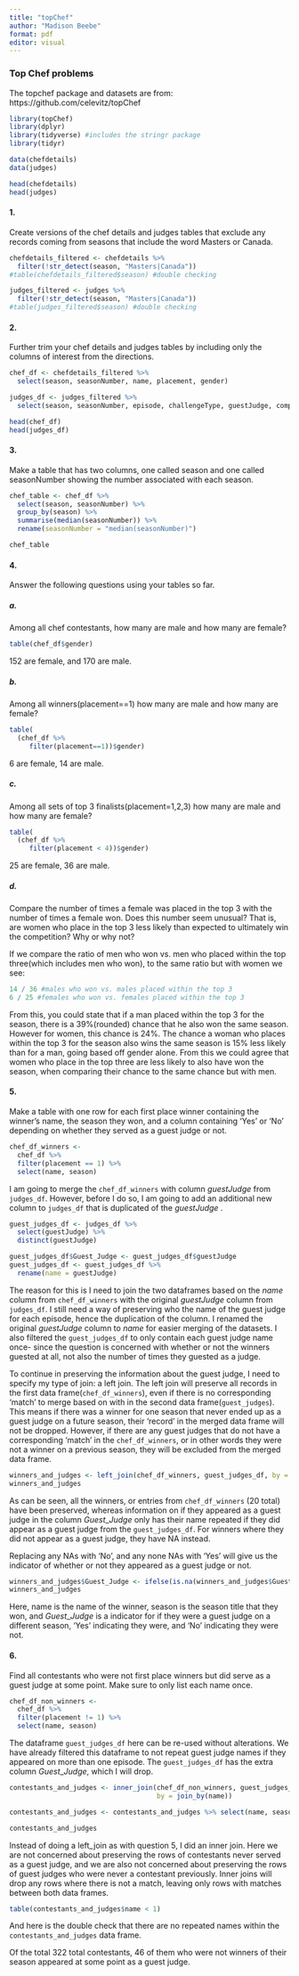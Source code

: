 ```yaml
---
title: "topChef"
author: "Madison Beebe"
format: pdf
editor: visual
---
```


### Top Chef problems

The topchef package and datasets are from: https://github.com/celevitz/topChef

```r
library(topChef)
library(dplyr)
library(tidyverse) #includes the stringr package
library(tidyr)
```

```r
data(chefdetails)
data(judges)

head(chefdetails)
head(judges)
```

#### 1.

Create versions of the chef details and judges tables that exclude any records coming from seasons that include the word Masters or Canada.

```r
chefdetails_filtered <- chefdetails %>% 
  filter(!str_detect(season, "Masters|Canada"))
#table(chefdetails_filtered$season) #double checking

judges_filtered <- judges %>% 
  filter(!str_detect(season, "Masters|Canada"))
#table(judges_filtered$season) #double checking
```

#### 2.

Further trim your chef details and judges tables by including only the columns of interest from the directions.

```r
chef_df <- chefdetails_filtered %>%
  select(season, seasonNumber, name, placement, gender)

judges_df <- judges_filtered %>%
  select(season, seasonNumber, episode, challengeType, guestJudge, competedOnTC)

head(chef_df)
head(judges_df)
```

#### 3.

Make a table that has two columns, one called season and one called seasonNumber showing the number associated with each season.

```r
chef_table <- chef_df %>%
  select(season, seasonNumber) %>%
  group_by(season) %>% 
  summarise(median(seasonNumber)) %>%
  rename(seasonNumber = "median(seasonNumber)")

chef_table
```

#### 4.

Answer the following questions using your tables so far.

##### a.

Among all chef contestants, how many are male and how many are female?

```r
table(chef_df$gender)
```

152 are female, and 170 are male.

##### b.

Among all winners(placement==1) how many are male and how many are female?

```r
table(
  (chef_df %>%
     filter(placement==1))$gender)
```

6 are female, 14 are male.

##### c.

Among all sets of top 3 finalists(placement=1,2,3) how many are male and how many are female?

```r
table(
  (chef_df %>%
     filter(placement < 4))$gender)
```

25 are female, 36 are male.

##### d.

Compare the number of times a female was placed in the top 3 with the number of times a female won. Does this number seem unusual? That is, are women who place in the top 3 less likely than expected to ultimately win the competition? Why or why not?

If we compare the ratio of men who won vs. men who placed within the top three(which includes men who won), to the same ratio but with women we see:

```r
14 / 36 #males who won vs. males placed within the top 3
6 / 25 #females who won vs. females placed within the top 3
```

From this, you could state that if a man placed within the top 3 for the season, there is a 39%(rounded) chance that he also won the same season. However for women, this chance is 24%. The chance a woman who places within the top 3 for the season also wins the same season is 15% less likely than for a man, going based off gender alone. From this we could agree that women who place in the top three are less likely to also have won the season, when comparing their chance to the same chance but with men.

#### 5.

Make a table with one row for each first place winner containing the winner's name, the season they won, and a column containing 'Yes' or 'No' depending on whether they served as a guest judge or not.

```r
chef_df_winners <- 
  chef_df %>%
  filter(placement == 1) %>%
  select(name, season)
```

I am going to merge the `chef_df_winners` with column $guestJudge$ from `judges_df`. However, before I do so, I am going to add an additional new column to `judges_df` that is duplicated of the $guestJudge$ .

```r
guest_judges_df <- judges_df %>%
  select(guestJudge) %>%
  distinct(guestJudge)

guest_judges_df$Guest_Judge <- guest_judges_df$guestJudge
guest_judges_df <- guest_judges_df %>% 
  rename(name = guestJudge)
```

The reason for this is I need to join the two dataframes based on the $name$ column from `chef_df_winners` with the original $guestJudge$ column from `judges_df`. I still need a way of preserving who the name of the guest judge for each episode, hence the duplication of the column. I renamed the original $guestJudge$ column to $name$ for easier merging of the datasets. I also filtered the `guest_judges_df` to only contain each guest judge name once- since the question is concerned with whether or not the winners guested at all, not also the number of times they guested as a judge.

To continue in preserving the information about the guest judge, I need to specify my type of join: a left join. The left join will preserve all records in the first data frame(`chef_df_winners`), even if there is no corresponding 'match' to merge based on with in the second data frame(`guest_judges`). This means if there was a winner for one season that never ended up as a guest judge on a future season, their 'record' in the merged data frame will not be dropped. However, if there are any guest judges that do not have a corresponding 'match' in the `chef_df_winners`, or in other words they were not a winner on a previous season, they will be excluded from the merged data frame.

```r
winners_and_judges <- left_join(chef_df_winners, guest_judges_df, by = join_by(name))
winners_and_judges
```

As can be seen, all the winners, or entries from `chef_df_winners` (20 total) have been preserved, whereas information on if they appeared as a guest judge in the column $Guest\_Judge$ only has their name repeated if they did appear as a guest judge from the `guest_judges_df`. For winners where they did not appear as a guest judge, they have NA instead.

Replacing any NAs with 'No', and any none NAs with 'Yes' will give us the indicator of whether or not they appeared as a guest judge or not.

```r
winners_and_judges$Guest_Judge <- ifelse(is.na(winners_and_judges$Guest_Judge), "No", "Yes")
winners_and_judges
```

Here, name is the name of the winner, season is the season title that they won, and $Guest\_Judge$ is a indicator for if they were a guest judge on a different season, 'Yes' indicating they were, and 'No' indicating they were not.

#### 6.

Find all contestants who were not first place winners but did serve as a guest judge at some point. Make sure to only list each name once.

```r
chef_df_non_winners <- 
  chef_df %>%
  filter(placement != 1) %>%
  select(name, season)
```

The dataframe `guest_judges_df` here can be re-used without alterations. We have already filtered this dataframe to not repeat guest judge names if they appeared on more than one episode. The `guest_judges_df` has the extra column $Guest\_Judge$, which I will drop.

```r
contestants_and_judges <- inner_join(chef_df_non_winners, guest_judges_df, 
                                     by = join_by(name))

contestants_and_judges <- contestants_and_judges %>% select(name, season)

contestants_and_judges
```

Instead of doing a left_join as with question 5, I did an inner join. Here we are not concerned about preserving the rows of contestants never served as a guest judge, and we are also not concerned about preserving the rows of guest judges who were never a contestant previously. Inner joins will drop any rows where there is not a match, leaving only rows with matches between both data frames.

```r
table(contestants_and_judges$name < 1)
```

And here is the double check that there are no repeated names within the `contestants_and_judges` data frame.

Of the total 322 total contestants, 46 of them who were not winners of their season appeared at some point as a guest judge.
